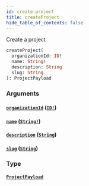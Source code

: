 ```yaml
---
id: create-project
title: createProject
hide_table_of_contents: false
---
```



Create a project

```graphql
createProject(
  organizationId: ID!
  name: String!
  description: String
  slug: String
): ProjectPayload
```


### Arguments

#### [`organizationId`](#) ([`ID!`](/swapi/scalars/id))




#### [`name`](#) ([`String!`](/swapi/scalars/string))




#### [`description`](#) ([`String`](/swapi/scalars/string))




#### [`slug`](#) ([`String`](/swapi/scalars/string))




### Type

#### [`ProjectPayload`](/swapi/objects/project-payload)






